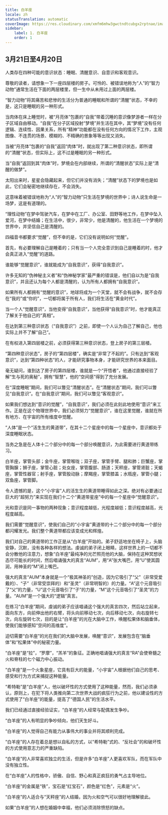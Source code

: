 ```yaml
---
title: 白羊座
locale: zh
statusTranslation: automatic
coverImage: https://res.cloudinary.com/xmfm6mhw3gwctndtcubgx2rptnae/image/upload/v1741354450/small_cover_tratado_esoterico_de_astrologia_hermetica_6210a35442.webp
sidebar:
    label: 1. 白羊座
    order: 1
---
```

## 3月21日至4月20日

人类存在四种可能的意识状态：睡眠、清醒意识、自意识和客观意识。

尊敬的读者，请想象一下一座四层楼的房子。可怜的、被错误地称为“人”的“智力动物”通常生活在下面的两层楼里，但一生中从未用过上面的两层楼。

“智力动物”将其痛苦和悲惨的生活分为普通的睡眠和所谓的“清醒”状态，不幸的是，这只是睡眠的另一种形式。

当肉体在床上睡觉时，被“月亮体”包裹的“自我”带着沉睡的意识像梦游者一样在分子区域自由移动。“自我”在分子区域投射“梦境”并生活在其中，其“梦境”没有任何逻辑、连续性、因果关系，所有“精神”功能都在没有任何方向的情况下工作，主观图像、不连贯的场景、模糊的、不精确的景象等等出现又消失。

当被“月亮体”包裹的“自我”返回“肉体”时，就出现了第二种意识状态，即所谓的“清醒”状态，但实际上，这不过是睡眠的另一种形式。

当“自我”返回到其“肉体”时，梦境会在内部继续，所谓的“清醒状态”实际上是“清醒的做梦”。

太阳出来时，星星会隐藏起来，但它们并没有消失；“清醒”状态下的梦境也是如此，它们会秘密地继续存在，不会消失。

这意味着被错误地称为“人”的“智力动物”只生活在梦境的世界中；诗人说生命是一场梦，这是有道理的。

“理性动物”在梦中驾驶汽车，在梦中在工厂、办公室、田野等地工作，在梦中坠入爱河，在梦中结婚；在生活中，很少，非常少，他是清醒的，他生活在一个梦境的世界中，并坚信自己是清醒的。

四福音书都要求“觉醒”，但不幸的是，它们没有说明如何“觉醒”。

首先，有必要理解自己是睡着的；只有当一个人完全意识到自己是睡着的时，他才会真正进入“觉醒”的道路。

谁能够“觉醒意识”，谁就能成为“自我意识”，获得“自我意识”。

许多无知的“伪神秘主义者”和“伪神秘学家”最严重的错误是，他们自以为是“自我意识”，并且还认为每个人都是清醒的，认为所有人都拥有“自我意识”。

如果所有人都拥有“觉醒的意识”，地球将成为一个天堂，就不会有战争，就不会存在“我的”或“你的”，一切都将属于所有人，我们将生活在“黄金时代”。

当一个人“觉醒意识”，当他变得“自我意识”，当他获得“自我意识”时，他才能真正了解关于他自己的“真相”。

在达到第三种意识状态（“自我意识”）之前，即使一个人认为自己了解自己，他也实际上并不了解“自己”。

在有权进入第四层楼之前，必须获得第三种意识状态，登上房子的第三层楼。

“第四种意识状态”，房子的“第四层楼”，确实是“非常了不起的”。只有达到“客观意识”，达到“第四种状态”的人，才能研究事物本身，才能研究世界的本来面目。

毫无疑问，谁到达了房子的第四层楼，谁就是一个“开悟者”，他通过直接经验了解“生与死的奥秘”，拥有“智慧”，他的“空间感”得到了充分发展。

在“深度睡眠”期间，我们可以瞥见“清醒状态”。在“清醒状态”期间，我们可以瞥见“自我意识”。在“自我意识”期间，我们可以瞥见“客观意识”。

如果我们想达到“意识的觉醒”，“自我意识”，我们必须在此刻此地使用“意识”来工作。正是在这个物理世界中，我们必须努力“觉醒意识”，谁在这里觉醒，谁就在所有地方、在宇宙的所有维度中觉醒。

“人体”是一个“活生生的黄道带”，在其十二个星座中的每一个星座中，意识都处于深度睡眠状态。

当务之急是在人体十二个部分中的每一个部分唤醒意识，为此需要进行黄道带练习。

白羊座，掌管头部；金牛座，掌管喉咙；双子座，掌管手臂、腿和肺；巨蟹座，掌管胸腺；狮子座，掌管心脏；处女座，掌管腹部、肠道；天秤座，掌管肾脏；天蝎座，掌管性器官；射手座，掌管股动脉；摩羯座，掌管膝盖；水瓶座，掌管小腿；双鱼座，掌管脚。

令人遗憾的是，这个“小宇宙”人的活生生的黄道带睡得如此之深。绝对有必要通过巨大的“超努力”来实现在我们十二个“黄道带星座”中的每一个星座中“觉醒意识”。

光和意识是同一事物的两种现象；意识程度越低，光程度越低；意识程度越高，光程度越高。

我们需要“觉醒意识”，使我们自己的“小宇宙”黄道带的十二个部分中的每一个部分都闪耀发光。我们整个黄道带都应该变成光和辉煌。

我们对自己的黄道带的工作正是从“白羊座”开始的。弟子舒适地坐在椅子上，头脑安静，沉默，没有各种各样的想法。虔诚的弟子闭上眼睛，这样世界上的一切都不会分散他的注意力，想象“白羊座”最纯净的光芒照亮他的大脑，保持在这种冥想状态尽可能长的时间，然后唱诵强大的真言“AUM”，用“A”张大嘴巴，用“U”使其圆润，用神圣的“M”闭上嘴巴。

强大的真言“AUM”本身就是一个“极其神圣的”创造，因为它吸引了“父”（非常受爱戴的）、“子”（非常受崇拜的）和“圣灵”（非常明智的）的力量。“A”这个元音吸引了“父”的力量，“U”这个元音吸引了“子”的力量，“M”这个元音吸引了“圣灵”的力量。“AUM”是一个强大的“逻辑”真言。

在练习“白羊座”期间，虔诚的弟子应该唱诵这个强大的真言四次，然后站立起来，面向东方，向前伸出他的右臂，将头向前移动七次，向后移动七次，向右旋转七次，向左旋转七次，目的是让“白羊座”的光在大脑中工作，唤醒松果体和脑垂体，使我们能够感知“空间的高维度”。

迫切需要“白羊座”的光在我们的大脑中发展，唤醒“意识”，发展包含在“脑垂体”和“松果体”中的秘密力量。

“白羊座”是“拉”，“罗摩”，“羔羊”的象征。正确地唱诵强大的真言“RA”会使脊髓之火和脊柱的七个磁力中心振动。

“白羊座”是一个火象星座，它具有巨大的能量，“小宇宙”人根据他们自己的思考、感受和行为方式来捕捉这种能量。

“希特勒”是“白羊座”人，他以破坏性的方式使用了这种能量，然而，我们必须承认，原则上，在犯下将人类推向第二次世界大战的疯狂行为之前，他以建设性的方式使用了“白羊座”的能量，提高了“德国人民”的生活水平。

我们已经通过直接经验证实，“白羊座”的人经常与配偶发生争吵。

“白羊座”的人有明显的争吵倾向，他们天生好斗。

“白羊座”的人觉得自己有能力从事伟大的事业并将其顺利完成。

“白羊座”的人存在着总是想以自私的方式，以“希特勒”式的、“反社会”的和破坏性的方式使用意志力的严重缺陷。

“白羊座”的人非常喜欢独立的生活，但是许多“白羊座”人更喜欢军队，而在军队中没有独立性。

在“白羊座”人的性格中，骄傲、自信、野心和真正疯狂的勇气占主导地位。

“白羊座”的金属是“铁”，宝石是“红宝石”，颜色是“红色”，元素是“火”。

“白羊座”的人适合与“天秤座”的人结婚，因为火和空气可以很好地理解彼此。

如果“白羊座”的人想在婚姻中幸福，他们必须消除愤怒的缺点。

